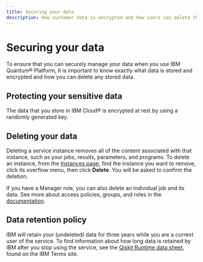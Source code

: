 ```yaml
---
title: Securing your data
description: How customer data is encrypted and how users can delete their personal data.
---
```


# Securing your data

To ensure that you can securely manage your data when you use IBM Quantum&reg; Platform, it is important to know exactly what data is stored and encrypted and how you can delete any stored data.

## Protecting your sensitive data

The data that you store in IBM Cloud&reg; is encrypted at rest by using a randomly generated key.


## Deleting your data

Deleting a service instance removes all of the content associated with that instance, such as your jobs, results, parameters, and programs. To delete an instance, from the [Instances page,](/instances) find the instance you want to remove, click its overflow menu, then click **Delete**. You will be asked to confirm the deletion.

If you have a Manager role, you can also delete an individual job and its data. See more about access policies, groups, and roles in the [documentation](/docs/guides/access-groups).

## Data retention policy

IBM will retain your (undeleted) data for three years while you are a current user of the service. To find information about how long data is retained by IBM after you stop using the service, see the [Qiskit Runtime data sheet](https://www.ibm.com/support/customer/csol/terms/?id=BB6EE1D06BDE11EBA199CCFE56FA6D9D), found on the IBM Terms site.